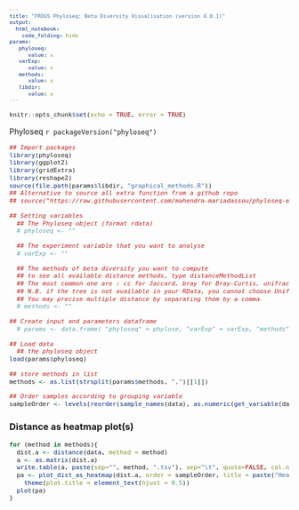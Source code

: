 ```yaml
---
title: "FROGS Phyloseq: Beta Diversity Visualisation (version 4.0.1)"
output: 
  html_notebook:
    code_folding: hide
params:
   phyloseq:
      value: x
   varExp:
      value: x
   methods:
      value: x
   libdir:
      value: x
---
```

<meta http-equiv="Content-Type" content="text/html; charset=UTF-8">
<style type="text/css">
code.r{ /* Code block */
  font-size: 11px;
}
pre { /* Code block */
  font-size: 11px
}
.button {
    background-color: #2a7ecc; /* Blue */
    border          : none;
    color           : white;
    padding         : 5px 10px;
    text-align      : center;
    text-decoration : none;
    display         : inline-block;
    font-size       : 12px;
    margin          : 4px 2px;
    cursor          : pointer;
    border-radius   : 8px;
}
h4 { 
    display      : block;
    font-size    : 1em;
    margin-top   : 1.33em;
    margin-bottom: 1.33em;
    margin-left  : 0;
    margin-right : 0;
    font-weight  : bold;
    color        : #2a7ecc;
}
</style>

```r
knitr::opts_chunk$set(echo = TRUE, error = TRUE)
```
Phyloseq `r packageVersion("phyloseq")`

```r
## Import packages
library(phyloseq)
library(ggplot2)
library(gridExtra)
library(reshape2)
source(file.path(params$libdir, "graphical_methods.R"))
## Alternative to source all extra function from a github repo
## source("https://raw.githubusercontent.com/mahendra-mariadassou/phyloseq-extended/master/load-extra-functions.R")

## Setting variables
  ## The Phyloseq object (format rdata)
  # phyloseq <- ""

  ## The experiment variable that you want to analyse
  # varExp <- ""

  ## The methods of beta diversity you want to compute
  ## to see all available distance methods, type distanceMethodList
  ## The most common one are : cc for Jaccard, bray for Bray-Curtis, unifrac and wunifrac for Unifrac and weighted Unifrac
  ## N.B. if the tree is not available in your RData, you cannot choose Unifrac or Weighted Unifrac
  ## You may precise multiple distance by separating them by a comma
  # methods <- ""

## Create input and parameters dataframe
  # params <- data.frame( "phyloseq" = phylose, "varExp" = varExp, "methods" = methods)

## Load data
  ## the phyloseq object
load(params$phyloseq) 

## store methods in list
methods <- as.list(strsplit(params$methods, ",")[[1]])

## Order samples according to grouping variable
sampleOrder <- levels(reorder(sample_names(data), as.numeric(get_variable(data, params$varExp)))) 
```

### Distance as heatmap plot(s)
```r

for (method in methods){
  dist.a <- distance(data, method = method)
  a <- as.matrix(dist.a)
  write.table(a, paste(sep="", method, ".tsv"), sep="\t", quote=FALSE, col.names=NA)
  pa <- plot_dist_as_heatmap(dist.a, order = sampleOrder, title = paste("Heatmap plot of the beta distance :",method)) + 
    theme(plot.title = element_text(hjust = 0.5))
  plot(pa)
}
```
